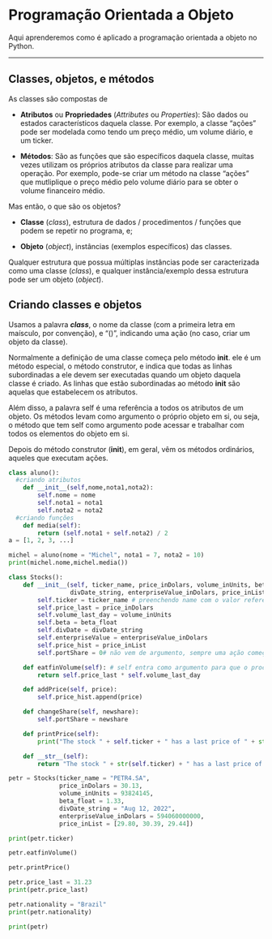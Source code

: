 # Programação Orientada a Objeto

Aqui aprenderemos como é aplicado a programação orientada a objeto no Python.

---


## Classes, objetos, e métodos

As classes são compostas de

+ **Atributos** ou **Propriedades** (*Attributes* ou *Properties*): São dados ou estados característicos daquela classe. Por exemplo, a classe "ações" pode ser modelada como tendo um preço médio, um volume diário, e um ticker.

+ **Métodos**: São as funções que são específicos daquela classe, muitas vezes utilizam os próprios atributos da classe para realizar uma operação. Por exemplo, pode-se criar um método na classe "ações" que mutliplique o preço médio pelo volume diário para se obter o volume financeiro médio.

Mas então, o que são os objetos?

+ **Classe** (*class*), estrutura de dados / procedimentos / funções que podem se repetir no programa, e;

+ **Objeto** (*object*), instâncias (exemplos específicos) das classes.

Qualquer estrutura que possua múltiplas instâncias pode ser caracterizada como uma classe (*class*), e qualquer instância/exemplo dessa estrutura pode ser um objeto (*object*).

## Criando classes e objetos

Usamos a palavra ***class***, o nome da classe (com a primeira letra em maísculo, por convenção), e "()", indicando uma ação (no caso, criar um objeto da classe).

Normalmente a definição de uma classe começa pelo método __init__. ele é um método especial, o método construtor, e indica que todas as linhas subordinadas a ele devem ser executadas quando um objeto daquela classe é criado. As linhas que estão subordinadas ao método __init__ são aquelas que estabelecem os atributos.

Além disso, a palavra self é uma referência a todos os atributos de um objeto. Os métodos levam como argumento o próprio objeto em si, ou seja, o método que tem self como argumento pode acessar e trabalhar com todos os elementos do objeto em si.

Depois do método construtor (__init__), em geral, vêm os métodos ordinários, aqueles que executam ações.

```python
class aluno():
  #criando atributos
    def __init__(self,nome,nota1,nota2):
        self.nome = nome
        self.nota1 = nota1
        self.nota2 = nota2
  #criando funções
    def media(self):
        return (self.nota1 + self.nota2) / 2
a = [1, 2, 3, ...]
```

```python
michel = aluno(nome = "Michel", nota1 = 7, nota2 = 10)
print(michel.nome,michel.media())
```

```python
class Stocks():
    def __init__(self, ticker_name, price_inDolars, volume_inUnits, beta_float,
                 divDate_string, enterpriseValue_inDolars, price_inList):
        self.ticker = ticker_name # preenchendo name com o valor referente ao argumento full_name
        self.price_last = price_inDolars
        self.volume_last_day = volume_inUnits
        self.beta = beta_float
        self.divDate = divDate_string
        self.enterpriseValue = enterpriseValue_inDolars
        self.price_hist = price_inList
        self.portShare = 0# não vem de argumento, sempre uma ação começa com esse valor de argumento

    def eatfinVolume(self): # self entra como argumento para que o procedimento possa acessar os atributos e seus valores.
        return self.price_last * self.volume_last_day

    def addPrice(self, price):
        self.price_hist.append(price)

    def changeShare(self, newshare):
        self.portShare = newshare

    def printPrice(self):
        print("The stock " + self.ticker + " has a last price of " + str(self.price_last))

    def __str__(self):
        return "The stock " + str(self.ticker) + " has a last price of " + str(self.price_last)
```

```python
petr = Stocks(ticker_name = "PETR4.SA",
              price_inDolars = 30.13,
              volume_inUnits = 93824145,
              beta_float = 1.33,
              divDate_string = "Aug 12, 2022",
              enterpriseValue_inDolars = 594060000000,
              price_inList = [29.80, 30.39, 29.44])

print(petr.ticker)

petr.eatfinVolume()

petr.printPrice()

petr.price_last = 31.23
print(petr.price_last)

petr.nationality = "Brazil"
print(petr.nationality)

print(petr)
```

